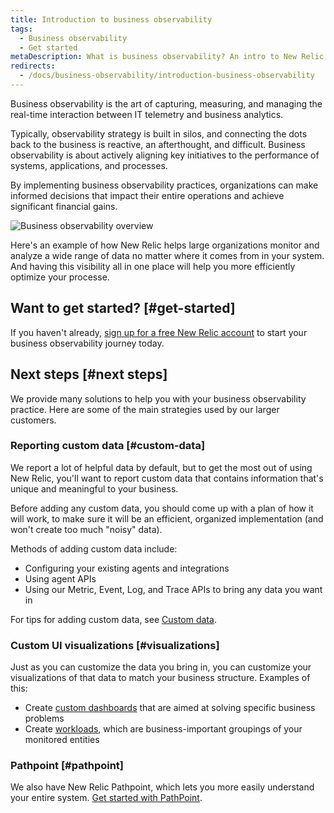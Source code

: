 ```yaml
---
title: Introduction to business observability
tags:
  - Business observability
  - Get started
metaDescription: What is business observability? An intro to New Relic business observability.
redirects: 
  - /docs/business-observability/introduction-business-observability
---
```



Business observability is the art of capturing, measuring, and managing the real-time interaction between IT telemetry and business analytics.

Typically, observability strategy is built in silos, and connecting the dots back to the business is reactive, an afterthought, and difficult. Business observability is about actively aligning key initiatives to the performance of systems, applications, and processes.

By implementing business observability practices, organizations can make informed decisions that impact their entire operations and achieve significant financial gains.


<img
    title="Business observability overview"
    alt="Business observability overview"
    src={overview}
/>

<figcaption>
Here's an example of how New Relic helps large organizations monitor and analyze a wide range of data no matter where it comes from in your system. And having this visibility all in one place will help you more efficiently optimize your processe.  
</figcaption>

## Want to get started? [#get-started]

If you haven't already, [sign up for a free New Relic account](https://newrelic.com/signup) to start your business observability journey today. 

## Next steps [#next steps]

We provide many solutions to help you with your business observability practice. Here are some of the main strategies used by our larger customers. 

### Reporting custom data [#custom-data]

We report a lot of helpful data by default, but to get the most out of using New Relic, you'll want to report custom data that contains information that's unique and meaningful to your business. 

Before adding any custom data, you should come up with a plan of how it will work, to make sure it will be an efficient, organized implementation (and won't create too much "noisy" data).

Methods of adding custom data include: 

* Configuring your existing agents and integrations
* Using agent APIs
* Using our Metric, Event, Log, and Trace APIs to bring any data you want in

For tips for adding custom data, see [Custom data](/docs/data-apis/custom-data/get-custom-data-from-any-source).

### Custom UI visualizations [#visualizations]

Just as you can customize the data you bring in, you can customize your visualizations of that data to match your business structure. Examples of this: 

* Create [custom dashboards](/docs/query-your-data/explore-query-data/dashboards/introduction-dashboards) that are aimed at solving specific business problems
* Create [workloads](/docs/new-relic-solutions/new-relic-one/workloads/use-workloads), which are business-important groupings of your monitored entities 

### Pathpoint [#pathpoint]

We also have New Relic Pathpoint, which lets you more easily understand your entire system. [Get started with PathPoint](/docs/business-observability/pathpoint).